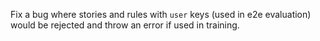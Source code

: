 Fix a bug where stories and rules with `user` keys (used in e2e evaluation)
would be rejected and throw an error if used in training.
